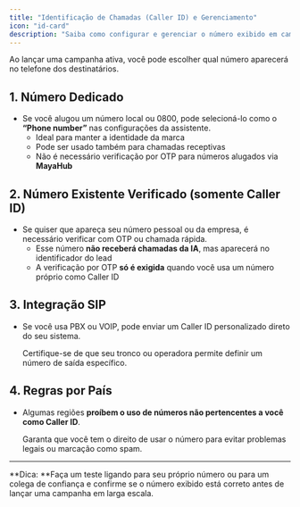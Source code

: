 ```yaml
---
title: "Identificação de Chamadas (Caller ID) e Gerenciamento"
icon: "id-card"
description: "Saiba como configurar e gerenciar o número exibido em campanhas ativas"
---
```


Ao lançar uma campanha ativa, você pode escolher qual número aparecerá no telefone dos destinatários.

## **1. Número Dedicado**

- Se você alugou um número local ou 0800, pode selecioná-lo como o **“Phone number”** nas configurações da assistente.
  - Ideal para manter a identidade da marca
  - Pode ser usado também para chamadas receptivas
  - Não é necessário verificação por OTP para números alugados via **MayaHub** 

## 2. Número Existente Verificado (somente Caller ID)

- Se quiser que apareça seu número pessoal ou da empresa, é necessário verificar com OTP ou chamada rápida.
  - Esse número **não receberá chamadas da IA**, mas aparecerá no identificador do lead
  - A verificação por OTP **só é exigida** quando você usa um número próprio como Caller ID

## 3. Integração SIP

- Se você usa PBX ou VOIP, pode enviar um Caller ID personalizado direto do seu sistema.

  Certifique-se de que seu tronco ou operadora permite definir um número de saída específico.

## 4. Regras por País

- Algumas regiões **proíbem o uso de números não pertencentes a você como Caller ID**.

  Garanta que você tem o direito de usar o número para evitar problemas legais ou marcação como spam.

---

**Dica: **Faça um teste ligando para seu próprio número ou para um colega de confiança e confirme se o número exibido está correto antes de lançar uma campanha em larga escala.